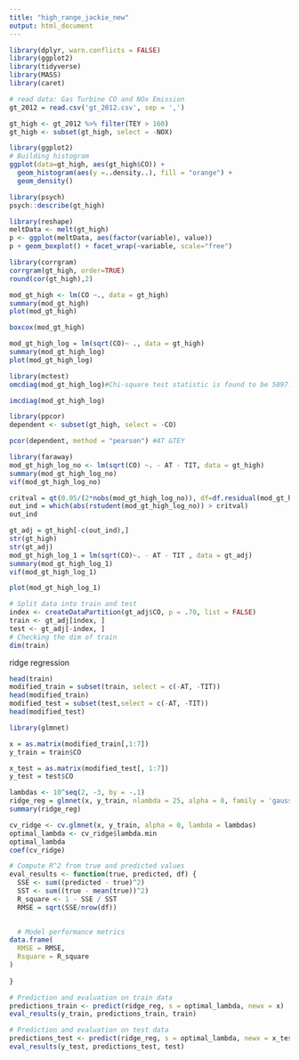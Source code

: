 ```yaml
---
title: "high_range_jackie_new"
output: html_document
---
```

```r
library(dplyr, warn.conflicts = FALSE)
library(ggplot2)
library(tidyverse)
library(MASS)
library(caret)
```

```r
# read data: Gas Turbine CO and NOx Emission
gt_2012 = read.csv('gt_2012.csv', sep = ',')
```

```r
gt_high <- gt_2012 %>% filter(TEY > 160)
gt_high <- subset(gt_high, select = -NOX)
```
```r
library(ggplot2)
# Building histogram
ggplot(data=gt_high, aes(gt_high$CO)) +
  geom_histogram(aes(y =..density..), fill = "orange") +
  geom_density()
```

```r
library(psych)
psych::describe(gt_high)
```

```r
library(reshape)
meltData <- melt(gt_high)
p <- ggplot(meltData, aes(factor(variable), value))
p + geom_boxplot() + facet_wrap(~variable, scale="free")
```

```r
library(corrgram)
corrgram(gt_high, order=TRUE)
round(cor(gt_high),2)
```


```r
mod_gt_high <- lm(CO ~., data = gt_high)
summary(mod_gt_high)
plot(mod_gt_high)
```




```r
boxcox(mod_gt_high)
```


```r
mod_gt_high_log = lm(sqrt(CO)~ ., data = gt_high)
summary(mod_gt_high_log)
plot(mod_gt_high_log)
```







```r
library(mctest)
omcdiag(mod_gt_high_log)#Chi-square test statistic is found to be 5897.3359 and it is highly significant thereby implying the presence of multicollinearity in the model specification.
```

```r
imcdiag(mod_gt_high_log)
```

```r
library(ppcor)
dependent <- subset(gt_high, select = -CO)
```

```r
pcor(dependent, method = "pearson") #AT &TEY
```


```r
library(faraway)
mod_gt_high_log_no <- lm(sqrt(CO) ~. - AT - TIT, data = gt_high)
summary(mod_gt_high_log_no)
vif(mod_gt_high_log_no)
```




```r
critval = qt(0.05/(2*nobs(mod_gt_high_log_no)), df=df.residual(mod_gt_high_log_no)-1, lower=FALSE)
out_ind = which(abs(rstudent(mod_gt_high_log_no)) > critval)
out_ind
```

```r
gt_adj = gt_high[-c(out_ind),]
str(gt_high)
str(gt_adj)
mod_gt_high_log_1 = lm(sqrt(CO)~. - AT - TIT , data = gt_adj)
summary(mod_gt_high_log_1)
vif(mod_gt_high_log_1)
```

```r
plot(mod_gt_high_log_1)
```

```r
# Split data into train and test
index <- createDataPartition(gt_adj$CO, p = .70, list = FALSE)
train <- gt_adj[index, ]
test <- gt_adj[-index, ]
# Checking the dim of train
dim(train)
```


ridge regression
```r
head(train)
modified_train = subset(train, select = c(-AT, -TIT))
head(modified_train)
modified_test = subset(test,select = c(-AT, -TIT))
head(modified_test)
```


```r
library(glmnet)

x = as.matrix(modified_train[,1:7])
y_train = train$CO

x_test = as.matrix(modified_test[, 1:7])
y_test = test$CO

lambdas <- 10^seq(2, -3, by = -.1)
ridge_reg = glmnet(x, y_train, nlambda = 25, alpha = 0, family = 'gaussian', lambda = lambdas)
summary(ridge_reg)
```

```r
cv_ridge <- cv.glmnet(x, y_train, alpha = 0, lambda = lambdas)
optimal_lambda <- cv_ridge$lambda.min
optimal_lambda
coef(cv_ridge)
```

```r
# Compute R^2 from true and predicted values
eval_results <- function(true, predicted, df) {
  SSE <- sum((predicted - true)^2)
  SST <- sum((true - mean(true))^2)
  R_square <- 1 - SSE / SST
  RMSE = sqrt(SSE/nrow(df))

  
  # Model performance metrics
data.frame(
  RMSE = RMSE,
  Rsquare = R_square
)
  
}

# Prediction and evaluation on train data
predictions_train <- predict(ridge_reg, s = optimal_lambda, newx = x)
eval_results(y_train, predictions_train, train)

# Prediction and evaluation on test data
predictions_test <- predict(ridge_reg, s = optimal_lambda, newx = x_test)
eval_results(y_test, predictions_test, test)
```






